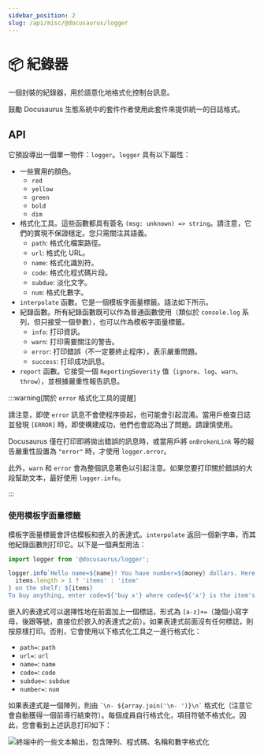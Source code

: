 ```yaml
---
sidebar_position: 2
slug: /api/misc/@docusaurus/logger
---
```


# 📦 紀錄器

一個封裝的紀錄器，用於語意化地格式化控制台訊息。

鼓勵 Docusaurus 生態系統中的套件作者使用此套件來提供統一的日誌格式。

## API

它預設導出一個單一物件：`logger`。`logger` 具有以下屬性：

- 一些實用的顏色。
  - `red`
  - `yellow`
  - `green`
  - `bold`
  - `dim`
- 格式化工具。這些函數都具有簽名 `(msg: unknown) => string`。請注意，它們的實現不保證穩定。您只需關注其語義。
  - `path`: 格式化檔案路徑。
  - `url`: 格式化 URL。
  - `name`: 格式化識別符。
  - `code`: 格式化程式碼片段。
  - `subdue`: 淡化文字。
  - `num`: 格式化數字。
- `interpolate` 函數。它是一個模板字面量標籤。語法如下所示。
- 紀錄函數。所有紀錄函數既可以作為普通函數使用（類似於 `console.log` 系列，但只接受一個參數），也可以作為模板字面量標籤。
  - `info`: 打印資訊。
  - `warn`: 打印需要關注的警告。
  - `error`: 打印錯誤（不一定要終止程序），表示嚴重問題。
  - `success`: 打印成功訊息。
- `report` 函數。它接受一個 `ReportingSeverity` 值（`ignore`、`log`、`warn`、`throw`），並根據嚴重性報告訊息。

:::warning[關於 `error` 格式化工具的提醒]

請注意，即使 `error` 訊息不會使程序掛起，也可能會引起混淆。當用戶檢查日誌並發現 `[ERROR]` 時，即使構建成功，他們也會認為出了問題。請謹慎使用。

Docusaurus 僅在打印即將拋出錯誤的訊息時，或當用戶將 `onBrokenLink` 等的報告嚴重性設置為 `"error"` 時，才使用 `logger.error`。

此外，`warn` 和 `error` 會為整個訊息著色以引起注意。如果您要打印關於錯誤的大段幫助文本，最好使用 `logger.info`。

:::

### 使用模板字面量標籤

模板字面量標籤會評估模板和嵌入的表達式。`interpolate` 返回一個新字串，而其他紀錄函數則打印它。以下是一個典型用法：

```js
import logger from '@docusaurus/logger';

logger.info`Hello name=${name}! You have number=${money} dollars. Here are the ${
  items.length > 1 ? 'items' : 'item'
} on the shelf: ${items}
To buy anything, enter code=${'buy x'} where code=${'x'} is the item's name; to quit, press code=${'Ctrl + C'}.`;
```

嵌入的表達式可以選擇性地在前面加上一個標誌，形式為 `[a-z]+=`（幾個小寫字母，後跟等號，直接位於嵌入的表達式之前）。如果表達式前面沒有任何標誌，則按原樣打印。否則，它會使用以下格式化工具之一進行格式化：

- `path=`: `path`
- `url=`: `url`
- `name=`: `name`
- `code=`: `code`
- `subdue=`: `subdue`
- `number=`: `num`

如果表達式是一個陣列，則由 `` `\n- ${array.join('\n- ')}\n` `` 格式化（注意它會自動獲得一個前導行結束符）。每個成員自行格式化，項目符號不格式化。因此，您會看到上述訊息打印如下：

![終端中的一些文本輸出，包含陣列、程式碼、名稱和數字格式化](./demo.png)